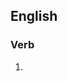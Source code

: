 {{also|fluctuâtes}}

==English==

===Verb===
{{head|en|verb form}}

# {{en-third-person singular of|fluctuate}}